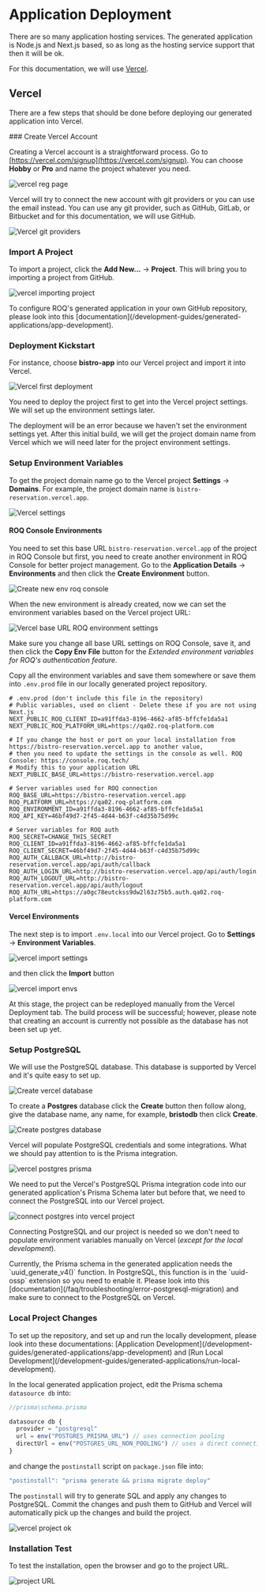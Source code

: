 
# Application Deployment

There are so many application hosting services. The generated application is Node.js and Next.js based, so as long as the hosting service support that then it will be ok. 

For this documentation, we will use [Vercel](https://vercel.com/). 

## Vercel

There are a few steps that should be done before deploying our generated application into Vercel.

<Steps>
### Create Vercel Account

Creating a Vercel account is a straightforward process. Go to [https://vercel.com/signup](https://vercel.com/signup). You can choose **Hobby** or **Pro** and name the project whatever you need.

![vercel reg page](/vercel-create-account.png)

Vercel will try to connect the new account with git providers or you can use the email instead. You can use any git provider, such as GitHub, GitLab, or Bitbucket and for this documentation, we will use GitHub.

![Vercel git providers](/vercel-git-provider.png)


### Import A Project

To import a project, click the **Add New...** → **Project**. This will bring you to importing a project from GitHub.

![vercel importing project](/vercel-import-project.png)

<Callout type="info">
To configure ROQ's generated application in your own GitHub repository, please look into this [documentation](/development-guides/generated-applications/app-development).
</Callout>

### Deployment Kickstart

For instance, choose **bistro-app** into our Vercel project and import it into Vercel.

![Vercel first deployment](/vercel-first-deploy.png)

You need to deploy the project first to get into the Vercel project settings. We will set up the environment settings later.

<Callout type="warning">
The deployment will be an error because we haven't set the environment settings yet. After this initial build, we will get the project domain name from Vercel which we will need later for the project environment settings. 
</Callout>

### Setup Environment Variables

To get the project domain name go to the Vercel project **Settings** → **Domains**. For example, the project domain name is `bistro-reservation.vercel.app`.


![Vercel settings](/vercel-project-settings.png)

#### ROQ Console Environments

You need to set this base URL `bistro-reservation.vercel.app` of the project in ROQ Console but first, you need to create another environment in ROQ Console for better project management. Go to the **Application Details** → **Environments** and then click the **Create Environment** button.

![Create new env roq console](/vercel-create-env-roq-console.png)

When the new environment is already created, now we can set the environment variables based on the Vercel project URL:

![Vercel base URL ROQ environment settings](/vercel-base-url-roq-env.png)

Make sure you change all base URL settings on ROQ Console, save it, and then click the **Copy Env File** button for the *Extended environment variables for ROQ's authentication feature*. 

Copy all the environment variables and save them somewhere or save them into `.env.prod` file in our locally generated project repository.

```dotenv
# .env.prod (don't include this file in the repository)
# Public variables, used on client - Delete these if you are not using Next.js
NEXT_PUBLIC_ROQ_CLIENT_ID=a91ffda3-8196-4662-af85-bffcfe1da5a1
NEXT_PUBLIC_ROQ_PLATFORM_URL=https://qa02.roq-platform.com

# If you change the host or port on your local installation from https://bistro-reservation.vercel.app to another value,
# then you need to update the settings in the console as well. ROQ Console: https://console.roq.tech/
# Modify this to your application URL
NEXT_PUBLIC_BASE_URL=https://bistro-reservation.vercel.app

# Server variables used for ROQ connection
ROQ_BASE_URL=https://bistro-reservation.vercel.app
ROQ_PLATFORM_URL=https://qa02.roq-platform.com
ROQ_ENVIRONMENT_ID=a91ffda3-8196-4662-af85-bffcfe1da5a1
ROQ_API_KEY=46bf49d7-2f45-4d44-b63f-c4d35b75d99c

# Server variables for ROQ auth
ROQ_SECRET=CHANGE_THIS_SECRET
ROQ_CLIENT_ID=a91ffda3-8196-4662-af85-bffcfe1da5a1
ROQ_CLIENT_SECRET=46bf49d7-2f45-4d44-b63f-c4d35b75d99c
ROQ_AUTH_CALLBACK_URL=http://bistro-reservation.vercel.app/api/auth/callback
ROQ_AUTH_LOGIN_URL=http://bistro-reservation.vercel.app/api/auth/login
ROQ_AUTH_LOGOUT_URL=http://bistro-reservation.vercel.app/api/auth/logout
ROQ_AUTH_URL=https://a0gc78eutckss9dw2l63z75b5.auth.qa02.roq-platform.com
```
#### Vercel Environments

The next step is to import `.env.local` into our Vercel project. Go to **Settings** → **Environment Variables**. 

![vercel import settings](/vercel-import-env.png)

and then click the **Import** button

![vercel import envs](/vercel-import-env-2.png)

<Callout type="info">
At this stage, the project can be redeployed manually from the Vercel Deployment tab. The build process will be successful; however, please note that creating an account is currently not possible as the database has not been set up yet.
</Callout>

### Setup PostgreSQL

We will use the PostgreSQL database. This database is supported by Vercel and it's quite easy to set up.

![Create vercel database](/vercel-create-database.png)

To create a **Postgres** database click the **Create** button then follow along, give the database name, any name, for example, **bristodb** then click **Create**.

![Create postgres database](/vercel-create-database-postgres.png)

Vercel will populate PostgreSQL credentials and some integrations. What we should pay attention to is the Prisma integration.

![vercel postgres prisma](/vercel-postgres-prisma.png)

We need  to put the Vercel's PostgreSQL Prisma integration code into our generated application's Prisma Schema later but before that, we need to connect the PostgreSQL into our Vercel project.

![connect postgres into vercel project](/vercel-connect-db-project.png)

Connecting PostgreSQL and our project is needed so we don't need to populate environment variables manually on Vercel (_except for the local development_).

<Callout type="warning">
Currently, the Prisma schema in the generated application needs the `uuid_generate_v4()` function. In PostgreSQL, this function is in the `uuid-ossp` extension so you need to enable it. Please look into this [documentation](/faq/troubleshooting/error-postgresql-migration) and make sure to connect to the PostgreSQL on Vercel.
</Callout>


### Local Project Changes

<Callout type="info">
To set up the repository, and set up and run the locally development, please look into these documentations: [Application Development](/development-guides/generated-applications/app-development) and [Run Local Development](/development-guides/generated-applications/run-local-development).
</Callout>

In the local generated application project, edit the Prisma schema `datasource db` into:

```js
//prisma\schema.prisma

datasource db {
  provider = "postgresql"
  url = env("POSTGRES_PRISMA_URL") // uses connection pooling
  directUrl = env("POSTGRES_URL_NON_POOLING") // uses a direct connection
}
```

and change the `postinstall` script on `package.json` file into:

```js
"postinstall": "prisma generate && prisma migrate deploy"
```

The `postinstall` will try to generate SQL and apply any changes to PostgreSQL. Commit the changes and push them to GitHub and Vercel will automatically pick up the changes and build the project.

![vercel project ok](/vercel-project-ok.png)

### Installation Test

To test the installation, open the browser and go to the project URL.

![project URL](/vercel-test.png)

</Steps>
